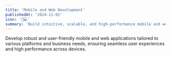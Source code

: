 ```yaml
---
title: 'Mobile and Web Development'
publishedAt: '2024-11-02'
icon: '📱💻'
summary: 'Build intuitive, scalable, and high-performance mobile and web applications, tailored to meet diverse platform needs and user expectations.'
---
```


Develop robust and user-friendly mobile and web applications tailored to various platforms and business needs, ensuring seamless user experiences and high performance across devices.
